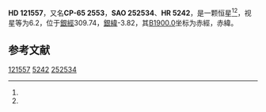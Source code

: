 {{Starbox begin
| name = HD 121557
}}
{{Starbox observe
| epoch = [[J2000.0|J2000.0]]
| constell = {{星座名待查}}<ref name=SIMBAD>{{cite web
 | url=http://simbad.u-strasbg.fr/simbad/sim-id?Ident=HR+5242
 | title =Pulsating variable Star
 | publisher=Centre de Données astronomiques de Strasbourg
 | work=SIMBAD
 | accessdate=2012-07-13}}</ref><ref name=DATA>{{cite web
 | url=http://vizier.u-strasbg.fr/viz-bin/VizieR-5?-out.add=.&-source=5050&-corr=PK=HR&-out.max=9999&HR=5242
 | title=VizieR Detailed Page
 | accessdate=2012-07-13
 | archive-date=2016-03-05
 | archive-url=https://web.archive.org/web/20160305032019/http://vizier.u-strasbg.fr/viz-bin/VizieR-5?-out.add=.&-source=5050&-corr=PK=HR&-out.max=9999&HR=5242
 | dead-url=no
 }}</ref>
| 星官 = 
| ra = {{RA|13|58|31.2}}<ref name=SIMBAD /><ref name=DATA />
| dec = {{DEC|-65|48|2}}<ref name=SIMBAD /><ref name=DATA />
| appmag_v = 6.2<ref name=SIMBAD /><ref name=DATA />
}}
{{Starbox character
| class = K0III<ref name=SIMBAD /><ref name=DATA />
| b-v = 1.05<ref name=SIMBAD /><ref name=DATA />
| u-b = 0.81<ref name=SIMBAD /><ref name=DATA />
| r-i = <ref name=SIMBAD /><ref name=DATA />
| variable = 
}}
{{Starbox astrometry
| radial_v = 0.81
| prop_mo_ra = -29
| parallax = 
| p_error = 
}}
{{Starbox catalog
| names =CP-65 2553，[[SAO星表|SAO]] 252534，[[HD星表|HD]] 121557，[[HR星表|HR]] 5242}}
{{Starbox reference |Simbad=HR+5242}}
{{Starbox end}}

'''HD 121557'''，又名'''CP-65 2553'''，'''SAO 252534'''、'''HR 5242'''，是一颗恒星<ref name=SIMBAD /><ref name=DATA />，视星等为6.2，位于[[銀道座標系|銀經]]309.74，[[銀道座標系|銀緯]]-3.82，其[[B1900.0|B1900.0]]坐标为赤經{{RA|13|51|3.2}}，赤緯{{DEC|-65|-3.82|40}}。

== 参考文献 ==
{{reflist}}

{{star-stub}}

[[Category:HD和HDE天體|121557]]
[[Category:HR天體|5242]]
[[Category:SAO天體|252534]]
